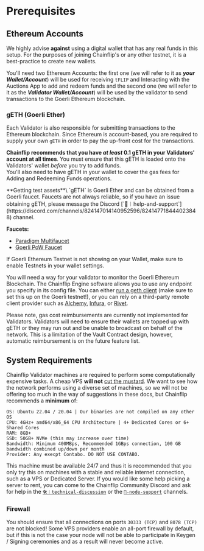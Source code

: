 
# Prerequisites

## Ethereum Accounts

We highly advise **against** using a digital wallet that has any real funds in this setup. For the purposes of joining Chainflip's or any other testnet, it is a best-practice to create new wallets.

You'll need two Ethereum Accounts: the first one (we will refer to it as _**your**_ _**Wallet/Account**_) will be used for receiving `tFLIP` and Interacting with the Auctions App to add and redeem funds and the second one (we will refer to it as the _**Validator Wallet/Account**_) will be used by the validator to send transactions to the Goerli Ethereum blockchain.

### gETH (Goerli Ether)

Each Validator is also responsible for submitting transactions to the Ethereum blockchain. Since Ethereum is account-based, you are required to supply your own `gETH` in order to pay the up-front cost for the transactions.

**Chainflip recommends that you have _at least_ 0.1 gETH in your Validators' account at all times**. You must ensure that this gETH is loaded onto the Validators' wallet _before_ you try to add funds.\
You'll also need to have gETH in your wallet to cover the gas fees for Adding and Redeeming Funds operations.

<Callout type="">
**Getting test assets**\
  `gETH` is Goerli Ether and can be obtained from a Goerli faucet. Faucets are not always reliable, so if you have an issue obtaining gETH, please message the Discord
  [`🙋︱help-and-support`](https://discord.com/channels/824147014140952596/824147718444023848) channel.

**Faucets:**
- [Paradigm Multifaucet](https://faucet.paradigm.xyz)
- [Goerli PoW Faucet](https://goerli-faucet.pk910.de/)
</Callout>

<Callout type="info">
  If Goerli Ethereum Testnet is not showing on your Wallet, make sure to enable
  Testnets in your wallet settings.
</Callout>

You will need a way for your validator to monitor the Goerli Ethereum Blockchain. The Chainflip Engine software allows you to use any endpoint you specify in its config file. You can either [run a geth client](https://github.com/ethereum/go-ethereum) (make sure to set this up on the Goerli testnet!), or you can rely on a third-party remote client provider such as [Alchemy](https://alchemy.com/), [Infura](https://infura.io/), or [Rivet](https://rivet.cloud/).

<Callout type="warning">
  Please note, gas cost reimbursements are currently not implemented for
  Validators. Validators will need to ensure their wallets are topped up with
  gETH or they may run out and be unable to broadcast on behalf of the network.
  This is a limitation of the Vault Contract design, however, automatic
  reimbursement is on the future feature list.
</Callout>

## System Requirements

Chainflip Validator machines are required to perform some computationally expensive tasks. A cheap VPS **will not** [cut the mustard](https://idioms.thefreedictionary.com/cut+the+mustard). We want to see how the network performs using a diverse set of machines, so we will not be offering too much in the way of suggestions in these docs, but Chainflip recommends a **minimum** of:

```
OS: Ubuntu 22.04 / 20.04 | Our binaries are not compiled on any other OS
CPU: 4GHz+ amd64/x86_64 CPU Architecture | 4+ Dedicated Cores or 6+ Shared Cores
RAM: 8GB+
SSD: 50GB+ NVMe (this may increase over time)
Bandwidth: Minimum 400MBps, Recommended 1GBps connection, 100 GB bandwidth combined up/down per month
Provider: Any execpt Contabo. DO NOT USE CONTABO.
```

This machine must be available 24/7 and thus it is recommended that you only try this on machines with a stable and reliable internet connection, such as a VPS or Dedicated Server. If you would like some help picking a server to rent, you can come to the Chainflip Community Discord and ask for help in the [`🛠︱technical-discussion`](https://discord.com/channels/824147014140952596/824147608377098241) or the [`💬-node-support`](https://discord.com/channels/824147014140952596/1096065647361925161) channels.

### Firewall

You should ensure that all connections on ports `30333 (TCP)` and `8078 (TCP)` are not blocked! Some VPS providers enable an all-port firewall by default, but if this is not the case your node will not be able to participate in Keygen / Signing ceremonies and as a result will never become active.
